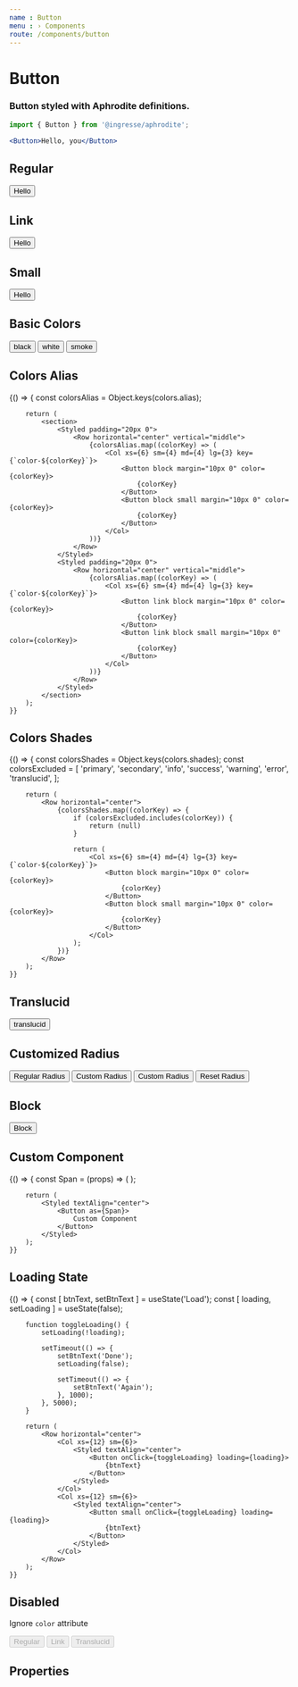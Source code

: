 ```yaml
---
name : Button
menu : › Components
route: /components/button
---
```




# Button
### Button styled with Aphrodite definitions.

```jsx
import { Button } from '@ingresse/aphrodite';

<Button>Hello, you</Button>
```


## Regular

<Playground>
    <Styled textAlign="center">
        <Button>
            Hello
        </Button>
    </Styled>
</Playground>


## Link

<Playground>
    <Styled textAlign="center">
        <Button link>
            Hello
        </Button>
    </Styled>
</Playground>


## Small

<Playground>
    <Styled textAlign="center">
        <Button small>
            Hello
        </Button>
    </Styled>
</Playground>


## Basic Colors

<Playground>
    <Row horizontal="center">
        <Col xs={12} sm={4}>
            <Styled padding="10px 20px" background="info">
                <Button block margin="10px 0" color="black">
                    black
                </Button>
            </Styled>
        </Col>
        <Col xs={12} sm={4}>
            <Styled padding="10px 20px" background="secondary">
                <Button block margin="10px 0" color="white">
                    white
                </Button>
            </Styled>
        </Col>
        <Col xs={12} sm={4}>
            <Styled padding="10px 20px" background="success">
                <Button block margin="10px 0" color="smoke">
                    smoke
                </Button>
            </Styled>
        </Col>
    </Row>
</Playground>


## Colors Alias

<Playground>
    {() => {
        const colorsAlias = Object.keys(colors.alias);

        return (
            <section>
                <Styled padding="20px 0">
                    <Row horizontal="center" vertical="middle">
                        {colorsAlias.map((colorKey) => (
                            <Col xs={6} sm={4} md={4} lg={3} key={`color-${colorKey}`}>
                                <Button block margin="10px 0" color={colorKey}>
                                    {colorKey}
                                </Button>
                                <Button block small margin="10px 0" color={colorKey}>
                                    {colorKey}
                                </Button>
                            </Col>
                        ))}
                    </Row>
                </Styled>
                <Styled padding="20px 0">
                    <Row horizontal="center" vertical="middle">
                        {colorsAlias.map((colorKey) => (
                            <Col xs={6} sm={4} md={4} lg={3} key={`color-${colorKey}`}>
                                <Button link block margin="10px 0" color={colorKey}>
                                    {colorKey}
                                </Button>
                                <Button link block small margin="10px 0" color={colorKey}>
                                    {colorKey}
                                </Button>
                            </Col>
                        ))}
                    </Row>
                </Styled>
            </section>
        );
    }}
</Playground>


## Colors Shades

<Playground>
    {() => {
        const colorsShades   = Object.keys(colors.shades);
        const colorsExcluded = [
            'primary',
            'secondary',
            'info',
            'success',
            'warning',
            'error',
            'translucid',
        ];

        return (
            <Row horizontal="center">
                {colorsShades.map((colorKey) => {
                    if (colorsExcluded.includes(colorKey)) {
                        return (null)
                    }

                    return (
                        <Col xs={6} sm={4} md={4} lg={3} key={`color-${colorKey}`}>
                            <Button block margin="10px 0" color={colorKey}>
                                {colorKey}
                            </Button>
                            <Button block small margin="10px 0" color={colorKey}>
                                {colorKey}
                            </Button>
                        </Col>
                    );
                })}
            </Row>
        );
    }}
</Playground>


## Translucid

<Playground>
    <Row horizontal="center">
        <Col xs={12} sm={4}>
            <Styled padding="10px 20px" background="success">
                <Button block margin="10px 0" color="translucid">
                    translucid
                </Button>
            </Styled>
        </Col>
    </Row>
</Playground>


## Customized Radius

<Playground>
    <Row horizontal="center">
        <Col xs={6} sm={3}>
            <Button block margin="10px 0">
                Regular Radius
            </Button>
        </Col>
        <Col xs={6} sm={3}>
            <Button block margin="10px 0" radius="12px">
                Custom Radius
            </Button>
        </Col>
        <Col xs={6} sm={3}>
            <Button block margin="10px 0" radius={6}>
                Custom Radius
            </Button>
        </Col>
        <Col xs={6} sm={3}>
            <Button block margin="10px 0" radius="0">
                Reset Radius
            </Button>
        </Col>
    </Row>
</Playground>


## Block

<Playground>
    <Button block>
        Block
    </Button>
</Playground>


## Custom Component

<Playground>
    {() => {
        const Span = (props) => (
            <span {...props} />
        );

        return (
            <Styled textAlign="center">
                <Button as={Span}>
                    Custom Component
                </Button>
            </Styled>
        );
    }}
</Playground>


## Loading State

<Playground>
    {() => {
        const [ btnText, setBtnText ] = useState('Load');
        const [ loading, setLoading ] = useState(false);

        function toggleLoading() {
            setLoading(!loading);

            setTimeout(() => {
                setBtnText('Done');
                setLoading(false);

                setTimeout(() => {
                    setBtnText('Again');
                }, 1000);
            }, 5000);
        }

        return (
            <Row horizontal="center">
                <Col xs={12} sm={6}>
                    <Styled textAlign="center">
                        <Button onClick={toggleLoading} loading={loading}>
                            {btnText}
                        </Button>
                    </Styled>
                </Col>
                <Col xs={12} sm={6}>
                    <Styled textAlign="center">
                        <Button small onClick={toggleLoading} loading={loading}>
                            {btnText}
                        </Button>
                    </Styled>
                </Col>
            </Row>
        );
    }}
</Playground>


## Disabled
Ignore `color` attribute

<Playground>
    <Styled textAlign="center">
        <Row horizontal="center">
            <Col xs={6} sm={4}>
                <Button disabled block color="success">
                    Regular
                </Button>
            </Col>
            <Col xs={6} sm={4}>
                <Button disabled block link color="success">
                    Link
                </Button>
            </Col>
            <Col xs={6} sm={4}>
                <Button disabled block translucid color="success">
                    Translucid
                </Button>
            </Col>
        </Row>
    </Styled>
</Playground>


## Properties
<Props of={Button} />
